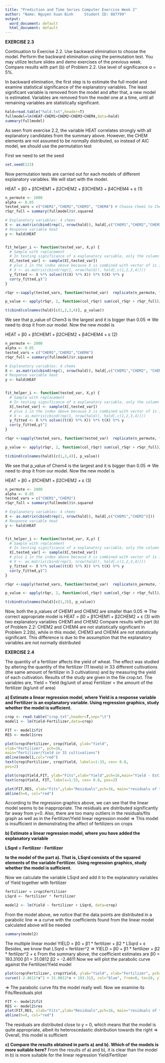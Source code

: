 ```yaml
---
title: "Prediction and Time Series Computer Exercise Week 2"
author: "Name: Nguyen Xuan Binh     Student ID: 887799"
output:
  word_document: default
  html_document: default
---
```


**EXERCISE 2.3** 

Continuation to Exercise 2.2. Use backward elimination to choose the model. Perform the backward elimination using the permutation test. You may utilize lecture slides and demo exercises of the previous week. Compare results with part (b) of Problem 2.2. Use level of significance α = 5%.

In backward elimination, the first step is to estimate the full model and examine statistical significance of the explanatory variables. The least significant variable is removed from the model and after that, a new model is estimated. Variables are removed from the model one at a time, until all remaining variables are statistically significant.

```r
hald=read.table("hald.txt",header=T)
fullmodel=lm(HEAT~CHEM1+CHEM2+CHEM3+CHEM4,data=hald)
summary(fullmodel)
```
As seen from exercise 2.2, the variable HEAT correlates strongly with all explanatory candidates from the summary above. However, the CHEM elements are not assumed to be normally distributed, so instead of AIC model, we should use the permutation test

First we need to set the seed 
```r
set.seed(123)
```

Now permutation tests are carried out for each models of different explanatory variables. We will start with the model. 

HEAT = β0 + β1CHEM1 + β2CHEM2 + β3CHEM3 + β4CHEM4 + ε (1)


```r

n_permute <- 2000
alpha <- 0.05
tested_vars = c("CHEM1","CHEM2","CHEM3", "CHEM4") # Choose Chem1 to Chem4
rSqr_full = summary(fullmodel)$r.squared

# Explanatory variables: 4 chems
X <- as.matrix(cbind(rep(1, nrow(hald)), hald[,c("CHEM1","CHEM2","CHEM3", "CHEM4")]))
# Response variable heat
y <- hald$HEAT


fit_helper_i <- function(tested_var, X,y) {
  # Sample with replacement
  # In testing significance of a explanatory variable, only the column of the variable is permuted, the rest stays unchanged
  X[,tested_var] <- sample(X[,tested_var])
  # plus 1 in the index above because X is combined with vector of 1s in
  # X <- as.matrix(cbind(rep(1, nrow(hald)), hald[,c(1,2,3,4)]))
  y_fitted <- X %*% solve((t(X) %*% X)) %*% t(X) %*% y
  cor(y_fitted,y)^2
}

rSqr <-sapply(tested_vars, function(tested_var)  replicate(n_permute, fit_helper_i(tested_var,X,y)))

p_value <- apply(rSqr, 2, function(col_rSqr) sum(col_rSqr > rSqr_full)/length(col_rSqr))

t(cbind(colnames(hald)[c(1,2,3,4)], p_value))
```

We see that p_value of Chem3 is the largest and it is bigger than 0.05 => We need to drop it from our model. Now the new model is

HEAT = β0 + β1CHEM1 + β2CHEM2 + β4CHEM4 + ε (2)

```r

n_permute <- 2000
alpha <- 0.05
tested_vars = c("CHEM1","CHEM2","CHEM4") 
rSqr_full = summary(fullmodel)$r.squared

# Explanatory variables: 4 chems
X <- as.matrix(cbind(rep(1, nrow(hald)), hald[,c("CHEM1","CHEM2", "CHEM4")]))
# Response variable heat
y <- hald$HEAT


fit_helper_i <- function(tested_var, X,y) {
  # Sample with replacement
  # In testing significance of a explanatory variable, only the column of the variable is permuted, the rest stays unchanged
  X[,tested_var] <- sample(X[,tested_var])
  # plus 1 in the index above because X is combined with vector of 1s in
  # X <- as.matrix(cbind(rep(1, nrow(hald)), hald[,c(1,2,3,4)]))
  y_fitted <- X %*% solve((t(X) %*% X)) %*% t(X) %*% y
  cor(y_fitted,y)^2
}

rSqr <-sapply(tested_vars, function(tested_var)  replicate(n_permute, fit_helper_i(tested_var,X,y)))

p_value <- apply(rSqr, 2, function(col_rSqr) sum(col_rSqr > rSqr_full)/length(col_rSqr))

t(cbind(colnames(hald)[c(1,2,4)], p_value))
```
We see that p_value of Chem4 is the largest and it is bigger than 0.05 => We need to drop it from our model. Now the new model is

HEAT = β0 + β1CHEM1 + β2CHEM2 + ε (3)


```r

n_permute <- 2000
alpha <- 0.05
tested_vars = c("CHEM1","CHEM2") 
rSqr_full = summary(fullmodel)$r.squared

# Explanatory variables: 4 chems
X <- as.matrix(cbind(rep(1, nrow(hald)), hald[,c("CHEM1","CHEM2")]))
# Response variable heat
y <- hald$HEAT


fit_helper_i <- function(tested_var, X,y) {
  # Sample with replacement
  # In testing significance of a explanatory variable, only the column of the variable is permuted, the rest stays unchanged
  X[,tested_var] <- sample(X[,tested_var])
  # plus 1 in the index above because X is combined with vector of 1s in
  # X <- as.matrix(cbind(rep(1, nrow(hald)), hald[,c(1,2,3,4)]))
  y_fitted <- X %*% solve((t(X) %*% X)) %*% t(X) %*% y
  cor(y_fitted,y)^2
}

rSqr <-sapply(tested_vars, function(tested_var)  replicate(n_permute, fit_helper_i(tested_var,X,y)))

p_value <- apply(rSqr, 2, function(col_rSqr) sum(col_rSqr > rSqr_full)/length(col_rSqr))

t(cbind(colnames(hald)[c(1,2)], p_value))
```
Now, both the p_values of CHEM1 and CHEM2 are smaller than 0.05 
=> The correct appropriate model is 
HEAT = β0 + β1CHEM1 + β2CHEM2 + ε (3)
with two explanatory variables CHEM1 and CHEM2
Compare results with part (b) of Problem 2.2:
CHEM2 and CHEM4 are not statistically significant in Problem 2.2(b), while in this model, 
CHEM3 and CHEM4 are not statistically significant. This difference is due to the assumption that the explanatory variables are not normally distributed



**EXERCISE 2.4**  

The quantity of a fertilizer affects the yield of wheat. The effect was studied by altering the quantity of the fertilizer (11 levels) in 33 different cultivations (the same amount of fertilizer in 3 cultivations) and by measuring the yield of each cultivation. Results of the study are given in the file crop.txt. The variables are,
Yield = Yield (kg/unit of area)
Fertilizer = the amount of the fertilizer (kg/unit of area)

**a) Estimate a linear regression model, where Yield is a response variable and Fertilizer is an explanatory variable. Using regression graphics, study whether the model is sufficient.**

```r
crop <- read.table("crop.txt",header=T,sep="\t")
model1 <- lm(Yield~Fertilizer,data=crop)

FIT <- model1$fit
RES <- model1$res

plot(crop$Fertilizer, crop$Yield, ylab="Yield",
xlab="Fertilizer", pch=16,
main="Fertilizer/Yield in 33 cultivations")
abline(model1,col="red")
text(crop$Fertilizer, crop$Yield, labels=1:33, cex= 0.8,
pos=2)
```
```r
plot(crop$Yield,FIT, ylab="Fits",xlab="Yield",pch=16,main="Yield - Estimated yield graph")
text(crop$Yield, FIT, labels=1:33, cex= 0.8, pos=2)
```
```r
plot(FIT,RES, xlab="Fits",ylab="Residuals",pch=16, main="residuals of the estimated fits")
abline(h=0, col="red")
```

According to the regression graphics above, we can see that the linear model seems to be inappropriate. The residuals are distributed significantly far away from y=0. Also, there are too many outliers in the residuals/fits graph as well as in the Fertilizer/Yield linear regression model
=> This model is insufficient in demonstrating the affect of fertilizers on crops

**b) Estimate a linear regression model, where you have added the explanatory variable **

**LSqrd = Fertilizer · Fertilizer**

**to the model of the part a). That is, LSqrd consists of the squared elements of the variable Fertilizer. Using regression graphics, study whether the model is sufficient.**

Now we calculate the variable LSqrd and add it to the explanatory variables of Yield together with fertilizer 
```r
fertilizer = crop$Fertilizer
LSqrd <- fertilizer * fertilizer

model2 <- lm(Yield ~ fertilizer + LSqrd, data=crop)

```
From the model above, we notice that the data points are distributed in a parabolic line => a curve with the coefficients found from the linear model calculated above will be needed
```r
summary(model2)
```
The multiple linear model
YIELD = β0 + β1 * fertilizer + β2 * LSqrd + ε 
Besides, we know that LSqrd = fertilzer^2 => 
YIELD = β0 + β1 * fertilizer + β2 * fertilzer^2 + ε 
From the summary above, the coefficient estimates are
β0 = 193.3100
β1 = 31.0812
β2 = -2.4611
Now we will plot the parabolic curve against the Fertilizer/Yield model
```r
plot(crop$Fertilizer, crop$Yield, ylab="Yield", xlab="Fertilizer", pch=16, main="Fertilizer/Yield in 33 cultivations")
curve((-2.4611*x^2 + 31.0812*x + 193.31), col="blue", from=0, to=10, ylab="Yield", xlab="Fertilizer",add=TRUE)
```
=> The parabolic curve fits the model really well. Now we examine its Fits/Residuals plot
```r
FIT <- model2$fit
RES <- model2$res
plot(FIT,RES, xlab="Fits",ylab="Residuals",pch=16, main="residuals of the estimated fits")
abline(h=0, col="red")
```
The residuals are distributed close to y = 0, which means that the model is quite appropriate, albeit its heteroscedastic distribution towards the right
=> Overall, this model is sufficient

**c) Compare the results obtained in parts a) and b). Which of the models is more suitable here?**
From the results of a) and b), it is clear than the model in b) is more suitable for the linear regression Yield/Fertilizer
